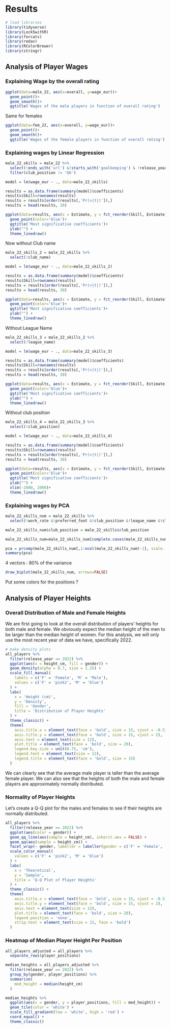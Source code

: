 # Results

```r
# load libraries 
library(tidyverse)
library(Lock5withR)
library(forcats)
library(redav)
library(RColorBrewer)
library(stringr)
```

## Analysis of Player Wages 

### Explaining Wage by the overall rating

```r
ggplot(data=male_22, aes(x=overall, y=wage_eur))+
  geom_point()+
  geom_smooth()+
  ggtitle('Wages of the male players in function of overall rating')

```

Same for females

```r
ggplot(data=fem_22, aes(x=overall, y=wage_eur))+
  geom_point()+
  geom_smooth()+
  ggtitle('Wages of the female players in function of overall rating')

```

### Explaining wages by Linear Regression

```r
male_22_skills = male_22 %>%
  select(!ends_with('url') &!starts_with('goalkeeping') & !release_year & !player_traits & !player_tags & !release_clause_eur & !real_face & !starts_with('nation') & !club_contract_valid_until & !club_joined & !club_loaned_from & !club_team_id &!dob &!value_eur &!player_positions &!long_name &!short_name &! sofifa_id &!body_type) %>%
  filter(club_position != 'GK')

model = lm(wage_eur ~ ., data=male_22_skills)

results = as.data.frame(summary(model)$coefficients)
results$Skill=rownames(results)
results = results[order(results[,'Pr(>|t|)']),]
results = head(results, 30)

ggplot(data=results, aes(x = Estimate, y = fct_reorder(Skill, Estimate)))+
  geom_point(color='blue')+
  ggtitle('Most significative coefficients')+
  ylab("") +
  theme_linedraw()
```

Now without Club name

```r
male_22_skills_2 = male_22_skills %>%
  select(!club_name)

model = lm(wage_eur ~ ., data=male_22_skills_2)

results = as.data.frame(summary(model)$coefficients)
results$Skill=rownames(results)
results = results[order(results[,'Pr(>|t|)']),]
results = head(results, 30)

ggplot(data=results, aes(x = Estimate, y = fct_reorder(Skill, Estimate)))+
  geom_point(color='blue')+
  ggtitle('Most significative coefficients')+
  ylab("") +
  theme_linedraw()
```

Without League Name


```r
male_22_skills_3 = male_22_skills_2 %>%
  select(!league_name)

model = lm(wage_eur ~ ., data=male_22_skills_3)

results = as.data.frame(summary(model)$coefficients)
results$Skill=rownames(results)
results = results[order(results[,'Pr(>|t|)']),]
results = head(results, 30)

ggplot(data=results, aes(x = Estimate, y = fct_reorder(Skill, Estimate)))+
  geom_point(color='blue')+
  ggtitle('Most significative coefficients')+
  ylab("") +
  theme_linedraw()
```

Without club position

```r

male_22_skills_4 = male_22_skills_3 %>%
  select(!club_position)

model = lm(wage_eur ~ ., data=male_22_skills_4)

results = as.data.frame(summary(model)$coefficients)
results$Skill=rownames(results)
results = results[order(results[,'Pr(>|t|)']),]
results = head(results, 30)

ggplot(data=results, aes(x = Estimate, y = fct_reorder(Skill, Estimate)))+
  geom_point(color='blue')+
  ggtitle('Most significative coefficients')+
  ylab("") +
  xlim(-2000, 2000)+
  theme_linedraw()
```

### Explaining wages by PCA

```r
male_22_skills_num = male_22_skills %>%
  select(!work_rate &!preferred_foot &!club_position &!league_name &!club_name)

male_22_skills_num$club_position = male_22_skills$club_position

male_22_skills_num=male_22_skills_num[complete.cases(male_22_skills_num),]

pca = prcomp(male_22_skills_num[,1:ncol(male_22_skills_num)-1], scale. = T)
summary(pca)
```

4 vectors : 80% of the variance

```r
draw_biplot(male_22_skills_num, arrows=FALSE)

```

Put some colors for the positions ?

## Analysis of Player Heights 

### Overall Distribution of Male and Female Heights 

We are first going to look at the overall distribution of players' heights for both male and female. We obviously expect the median height of the men to be larger than the median height of women. For this analysis, we will only use the most recent year of data we have, specifically 2022. 

```r
# make density plots 
all_players %>%
  filter(release_year == 2022) %>%
  ggplot(aes(x = height_cm, fill = gender)) + 
  geom_density(alpha = 0.7, size = 1.25) + 
  scale_fill_manual(
    labels = c('F' = 'Female', 'M' = 'Male'), 
    values = c('F' = 'pink2', 'M' = 'blue')
  ) + 
  labs(
    x = 'Height (cm)', 
    y = 'Density', 
    fill = 'Gender', 
    title = 'Distribution of Player Heights'
  ) + 
  theme_classic() + 
  theme(
    axis.title.x = element_text(face = 'bold', size = 15, vjust = -0.5), 
    axis.title.y = element_text(face = 'bold', size = 15, vjust = 2),
    axis.text = element_text(size = 12), 
    plot.title = element_text(face = 'bold', size = 20), 
    legend.key.size = unit(0.75, 'cm'), 
    legend.text = element_text(size = 12), 
    legend.title = element_text(face = 'bold', size = 15)
  )
```

We can clearly see that the average male player is taller than the average female player. We can also see that the heights of both the male and female players are approximately normally distributed. 

### Normality of Player Heights 

Let's create a Q-Q plot for the males and females to see if their heights are normally distributed. 

```r
all_players %>%
  filter(release_year == 2022) %>%
  ggplot(aes(color = gender)) + 
  geom_qq_line(aes(sample = height_cm), inherit.aes = FALSE) +
  geom_qq(aes(sample = height_cm)) + 
  facet_wrap(~ gender, labeller = labeller(gender = c('F' = 'Female', 'M' = 'Male'))) + 
  scale_color_manual(
    values = c('F' = 'pink2', 'M' = 'blue')
  ) + 
  labs(
    x = 'Theoretical', 
    y = 'Sample', 
    title = 'Q-Q Plot of Player Heights'
  ) + 
  theme_classic() + 
  theme(
    axis.title.x = element_text(face = 'bold', size = 15, vjust = -0.5), 
    axis.title.y = element_text(face = 'bold', size = 15, vjust = 2),
    axis.text = element_text(size = 12), 
    plot.title = element_text(face = 'bold', size = 20),
    legend.position = 'none', 
    strip.text = element_text(size = 15, face = 'bold')
  )

```

### Heatmap of Median Player Height Per Position 

```r
all_players_adjusted = all_players %>%
  separate_rows(player_positions)

median_heights = all_players_adjusted %>%
  filter(release_year == 2022) %>%
  group_by(gender, player_positions) %>%
  summarize(
    med_height = median(height_cm)
  )

median_heights %>%
  ggplot(aes(x = gender, y = player_positions, fill = med_height)) + 
  geom_tile(color = 'white') + 
  scale_fill_gradient(low = 'white', high = 'red') +
  coord_equal() + 
  theme_classic()
```